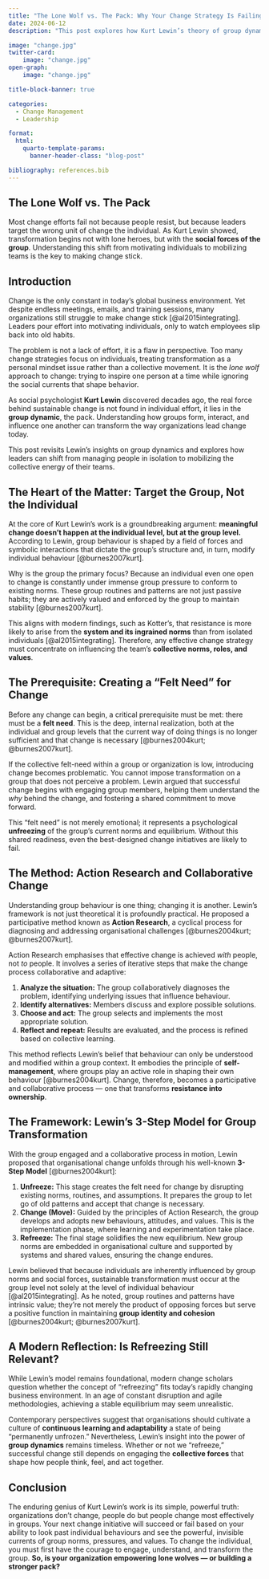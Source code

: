 ```yaml
---
title: "The Lone Wolf vs. The Pack: Why Your Change Strategy Is Failing"
date: 2024-06-12
description: "This post explores how Kurt Lewin’s theory of group dynamics reveals that lasting organizational change depends less on individual effort and more on engaging and transforming the collective forces within groups."

image: "change.jpg"
twitter-card: 
    image: "change.jpg"
open-graph: 
    image: "change.jpg"

title-block-banner: true

categories:
  - Change Management
  - Leadership

format:
  html:
    quarto-template-params:
      banner-header-class: "blog-post"

bibliography: references.bib 
---
```


## The Lone Wolf vs. The Pack

Most change efforts fail not because people resist, but because leaders target the wrong unit of change  the individual.   As Kurt Lewin showed, transformation begins not with lone heroes, but with the **social forces of the group**.   Understanding this shift from motivating individuals to mobilizing teams  is the key to making change stick.



## Introduction 

Change is the only constant in today’s global business environment. Yet despite endless meetings, emails, and training sessions, many organizations still struggle to make change stick [@al2015integrating]. Leaders pour effort into motivating individuals, only to watch employees slip back into old habits.

The problem is not a lack of effort, it is a flaw in perspective. Too many change strategies focus on individuals, treating transformation as a personal mindset issue rather than a collective movement. It is the *lone wolf* approach to change: trying to inspire one person at a time while ignoring the social currents that shape behavior.

As social psychologist **Kurt Lewin** discovered decades ago, the real force behind sustainable change is not found in individual effort,  it lies in the **group dynamic**, the pack. Understanding how groups form, interact, and influence one another can transform the way organizations lead change today.

This post revisits Lewin’s insights on group dynamics and explores how leaders can shift from managing people in isolation to mobilizing the collective energy of their teams.



## The Heart of the Matter: Target the Group, Not the Individual

At the core of Kurt Lewin's work is a groundbreaking argument: **meaningful change doesn’t happen at the individual level, but at the group level.** According to Lewin, group behaviour is shaped by a field of forces and symbolic interactions that dictate the group's structure and, in turn, modify individual behaviour [@burnes2007kurt].

Why is the group the primary focus? Because an individual even one open to change is constantly under immense group pressure to conform to existing norms. These group routines and patterns are not just passive habits; they are actively valued and enforced by the group to maintain stability [@burnes2007kurt]. 

This aligns with modern findings, such as Kotter’s, that resistance is more likely to arise from the **system and its ingrained norms** than from isolated individuals [@al2015integrating]. Therefore, any effective change strategy must concentrate on influencing the team’s **collective norms, roles, and values**.



## The Prerequisite: Creating a “Felt Need” for Change

Before any change can begin, a critical prerequisite must be met: there must be a **felt need**. This is the deep, internal realization, both at the individual and group levels  that the current way of doing things is no longer sufficient and that change is necessary [@burnes2004kurt; @burnes2007kurt].

If the collective felt-need within a group or organization is low, introducing change becomes problematic. You cannot impose transformation on a group that does not perceive a problem. Lewin argued that successful change begins with engaging group members, helping them understand the *why* behind the change, and fostering a shared commitment to move forward.

This “felt need” is not merely emotional; it represents a psychological **unfreezing** of the group’s current norms and equilibrium. Without this shared readiness, even the best-designed change initiatives are likely to fail.



## The Method: Action Research and Collaborative Change

Understanding group behaviour is one thing; changing it is another. Lewin’s framework is not just theoretical it is profoundly practical. He proposed a participative method known as **Action Research**, a cyclical process for diagnosing and addressing organisational challenges [@burnes2004kurt; @burnes2007kurt].

Action Research emphasises that effective change is achieved *with* people, not *to* people. It involves a series of iterative steps that make the change process collaborative and adaptive:

1. **Analyze the situation:** The group collaboratively diagnoses the problem, identifying underlying issues that influence behaviour.  
2. **Identify alternatives:** Members discuss and explore possible solutions.  
3. **Choose and act:** The group selects and implements the most appropriate solution.  
4. **Reflect and repeat:** Results are evaluated, and the process is refined based on collective learning.

This method reflects Lewin’s belief that behaviour can only be understood and modified within a group context. It embodies the principle of **self-management**, where groups play an active role in shaping their own behaviour [@burnes2004kurt]. Change, therefore, becomes a participative and collaborative process — one that transforms **resistance into ownership**.


## The Framework: Lewin’s 3-Step Model for Group Transformation

With the group engaged and a collaborative process in motion, Lewin proposed that organisational change unfolds through his well-known **3-Step Model** [@burnes2004kurt]:

1. **Unfreeze:** This stage creates the felt need for change by disrupting existing norms, routines, and assumptions. It prepares the group to let go of old patterns and accept that change is necessary.  
2. **Change (Move):** Guided by the principles of Action Research, the group develops and adopts new behaviours, attitudes, and values. This is the implementation phase, where learning and experimentation take place.  
3. **Refreeze:** The final stage solidifies the new equilibrium. New group norms are embedded in organisational culture and supported by systems and shared values, ensuring the change endures.

Lewin believed that because individuals are inherently influenced by group norms and social forces, sustainable transformation must occur at the group level  not solely at the level of individual behaviour [@al2015integrating]. As he noted, group routines and patterns have intrinsic value; they’re not merely the product of opposing forces but serve a positive function in maintaining **group identity and cohesion** [@burnes2004kurt; @burnes2007kurt].



## A Modern Reflection: Is Refreezing Still Relevant?

While Lewin’s model remains foundational, modern change scholars question whether the concept of “refreezing” fits today’s rapidly changing business environment. In an age of constant disruption and agile methodologies, achieving a stable equilibrium may seem unrealistic.

Contemporary perspectives suggest that organisations should cultivate a culture of **continuous learning and adaptability** a state of being “permanently unfrozen.”  Nevertheless, Lewin’s insight into the power of **group dynamics** remains timeless. Whether or not we “refreeze,” successful change still depends on engaging the **collective forces** that shape how people think, feel, and act together.



## Conclusion

The enduring genius of Kurt Lewin's work is its simple, powerful truth: organizations don't change, people do but people change most effectively in groups.  Your next change initiative will succeed or fail based on your ability to look past individual behaviours and see the powerful, invisible currents of group norms, pressures, and values.   To change the individual, you must first have the courage to engage, understand, and transform the group.  **So, is your organization empowering lone wolves — or building a stronger pack?**